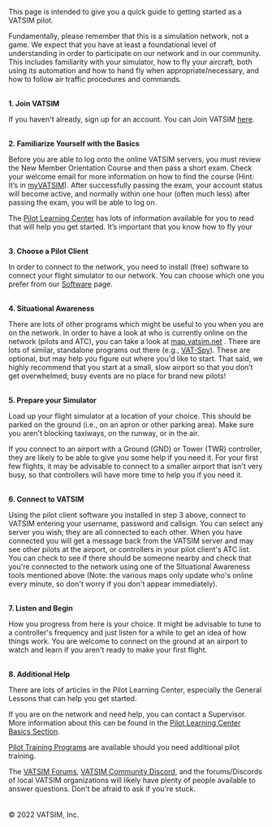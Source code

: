 This page is intended to give you a quick guide to getting started as a VATSIM pilot. 

Fundamentally, please remember that this is a simulation network, not a game.  We expect that you have at least a foundational level of understanding in order to participate on our network and in our community.  This includes familiarity with your simulator, how to fly your aircraft, both using its automation and how to hand fly when appropriate/necessary, and how to follow air traffic procedures and commands.
<br />
<br />

**1. Join VATSIM**

If you haven't already, sign up for an account. You can Join VATSIM [here](https://vatsim.net/docs/basics/join-vatsim).
<br />
<br />

**2. Familiarize Yourself with the Basics**

Before you are able to log onto the online VATSIM servers, you must review the New Member Orientation Course and then pass a short exam. Check your welcome email for more information on how to find the course (Hint:  It’s in [myVATSIM](my.vatsim.net)).  After successfully passing the exam, your account status will become active, and normally within one hour (often much less) after passing the exam, you will be able to log on.

The [Pilot Learning Center](https://my.vatsim.net/learn) has lots of information available for you to read that will help you get started.  It’s important that you know how to fly your
<br />
<br />

**3. Choose a Pilot Client**

In order to connect to the network, you need to install (free) software to connect your flight simulator to our network. You can choose which one you prefer from our [Software](https://vatsim.net/docs/policy/approved-software) page.
<br />
<br />

**4. Situational Awareness**

There are lots of other programs which might be useful to you when you are on the network. In order to have a look at who is currently online on the network (pilots and ATC), you can take a look at [map.vatsim.net](map.vatsim.net) . There are lots of similar, standalone programs out there (e.g., [VAT-Spy](https://vatspy.rosscarlson.dev/)).  These are optional, but may help you figure out where you'd like to start.  That said, we highly recommend that you start at a small, slow airport so that you don’t get overwhelmed; busy events are no place for brand new pilots!
<br />
<br />

**5. Prepare your Simulator**

Load up your flight simulator at a location of your choice. This should be parked on the ground (i.e., on an apron or other parking area). Make sure you aren't blocking taxiways, on the runway, or in the air.

If you connect to an airport with a Ground (GND) or Tower (TWR) controller, they are likely to be able to give you some help if you need it. For your first few flights, it may be advisable to connect to a smaller airport that isn't very busy, so that controllers will have more time to help you if you need it.
<br />
<br />

**6. Connect to VATSIM**

Using the pilot client software you installed in step 3 above, connect to VATSIM entering your username, password and callsign. You can select any server you wish; they are all connected to each other. When you have connected you will get a message back from the VATSIM server and may see other pilots at the airport, or controllers in your pilot client's ATC list. You can check to see if there should be someone nearby and check that you're connected to the network using one of the Situational Awareness tools mentioned above (Note: the various maps only update who's online every minute, so don't worry if you don't appear immediately).
<br />
<br />

**7. Listen and Begin**

How you progress from here is your choice. It might be advisable to tune to a controller's frequency and just listen for a while to get an idea of how things work. You are welcome to connect on the ground at an airport to watch and learn if you aren't ready to make your first flight.
<br />
<br />

**8. Additional Help**

There are lots of articles in the Pilot Learning Center, especially the General Lessons that can help you get started.

If you are on the network and need help, you can contact a Supervisor. More information about this can be found in the [Pilot Learning Center Basics Section](https://my.vatsim.net/learn/vatsim-basics).

[Pilot Training Programs](https://my.vatsim.net/pilots/train) are available should you need additional pilot training.

The [VATSIM Forums](https://forums.vatsim.net/), [VATSIM Community Discord](https://community.vatsim.net/), and the forums/Discords of local VATSIM organizations will likely have plenty of people available to answer questions. Don't be afraid to ask if you're stuck.
<br />
<br />
<br />
© 2022 VATSIM, Inc.
